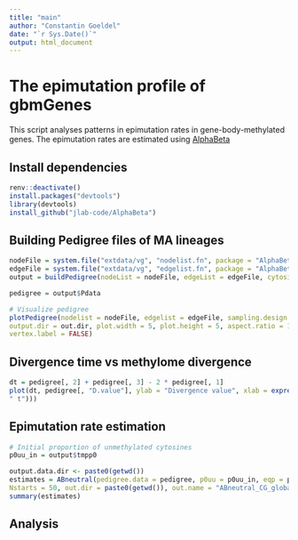 ```yaml
---
title: "main"
author: "Constantin Goeldel"
date: "`r Sys.Date()`"
output: html_document
---
```


# The epimutation profile of gbmGenes

This script analyses patterns in epimutation rates in gene-body-methylated genes. The epimutation rates are estimated using [AlphaBeta](https://github.com/jlab-code/AlphaBeta)

## Install dependencies
```r
renv::deactivate()
install.packages("devtools")
library(devtools)
install_github("jlab-code/AlphaBeta")
```

## Building Pedigree files of MA lineages
```r
nodeFile = system.file("extdata/vg", "nodelist.fn", package = "AlphaBeta")
edgeFile = system.file("extdata/vg", "edgelist.fn", package = "AlphaBeta")
output = buildPedigree(nodeList = nodeFile, edgeList = edgeFile, cytosine = "CG", posteriorMaxFilter= 0.99)

pedigree = output$Pdata

# Visualize pedigree
plotPedigree(nodelist = nodeFile, edgelist = edgeFile, sampling.design = "progenitor.endpoint",
output.dir = out.dir, plot.width = 5, plot.height = 5, aspect.ratio = 1, vertex.size = 6,
vertex.label = FALSE)
```

## Divergence time vs methylome divergence

```r
dt = pedigree[, 2] + pedigree[, 3] - 2 * pedigree[, 1]
plot(dt, pedigree[, "D.value"], ylab = "Divergence value", xlab = expression(paste(Delta,
" t")))
```

## Epimutation rate estimation 

```r
# Initial proportion of unmethylated cytosines
p0uu_in = output$tmpp0

output.data.dir <- paste0(getwd())
estimates = ABneutral(pedigree.data = pedigree, p0uu = p0uu_in, eqp = p0uu_in, eqp.weight = 1,
Nstarts = 50, out.dir = paste0(getwd()), out.name = "ABneutral_CG_global_estimates")
summary(estimates)
```

## Analysis




